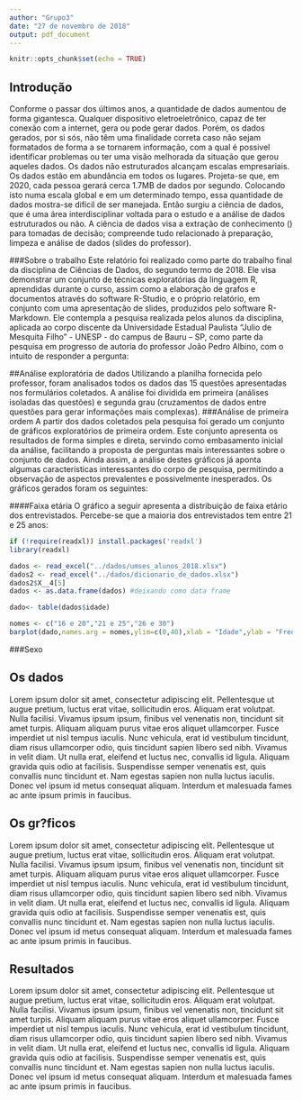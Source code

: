 ```yaml
---
author: "Grupo3"
date: "27 de novembro de 2018"
output: pdf_document
---
```


```r
knitr::opts_chunk$set(echo = TRUE)
```

\newpage
\pagestyle{empty}
\begin{center}
{\large Universidade Estadual Paulista "Júlio de Mesquita Filho"}\\[8cm]
{\large Trabalho final de Ciência de dados - Grupo 3}\\[5cm]
\end{center}

\begin{center}
{\large Leonardo Oliveira}\\
{\large Kawe Antônio dos Santos Marcelino}\\
{\large Pedro Henrique Nunes Barros}\\
{\large Rafael Nunes Caseiro}\\
{\large Vitor de Souza Cruzeiro}\\[5cm]
\end{center}

\begin{center}
{\large Bauru}\\[0.1cm]
{\large 2018}\\
\end{center}

\newpage

## Introdução 

  Conforme o passar dos últimos anos, a quantidade de dados aumentou de forma gigantesca. Qualquer dispositivo eletroeletrônico, capaz de ter conexão com a internet, gera ou pode gerar dados. Porém, os dados gerados, por si sós, não têm uma finalidade correta caso não sejam formatados de forma a se tornarem informação, com a qual é possivel identificar problemas ou ter uma visão melhorada da situação que gerou aqueles dados. 
  Os dados não estruturados alcançam escalas empresariais. Os dados estão em abundância em todos os lugares. Projeta-se que, em 2020, cada pessoa gerará cerca 1.7MB de dados por segundo. Colocando isto numa escala global e em um determinado tempo, essa quantidade de dados mostra-se difícil de ser manejada.
  Então surgiu a ciência de dados, que é uma área interdisciplinar voltada para o estudo e a análise  de dados estruturados ou não. A ciência de dados visa a extração de conhecimento (\textit{insights}) para tomadas de decisão; compreende tudo relacionado à preparação, limpeza e análise de dados (slides do professor). 

###Sobre o trabalho
  Este relatório foi realizado como parte do trabalho final da disciplina de Ciências de Dados, do segundo termo de 2018.
Ele visa demonstrar um conjunto de técnicas exploratórias da linguagem R, aprendidas durante o curso, assim como a elaboração de grafos e documentos através do software R-Studio, e o próprio relatório, em conjunto com uma apresentação de slides, produzidos pelo software R-Markdown.
  Ele contempla a pesquisa realizada pelos alunos da disciplina, aplicada ao corpo discente da Universidade Estadual Paulista “Julio de Mesquita Filho” - UNESP - do campus de Bauru – SP, como parte da pesquisa em progresso de autoria do professor João Pedro Albino, com o intuito de responder a pergunta: 
\center{\textit{“Quais são as influências das mídias sociais sobre discentes da instituição de nível superior UNESP-Bauru-SP?”}}
  
##Análise exploratória de dados
  Utilizando a planilha \textit{tidy} fornecida pelo professor, foram analisados todos os dados das 15 questões apresentadas nos formulários coletados. A análise foi dividida em primeira (análises isoladas das questões) e segunda grau (cruzamentos de dados entre questões para gerar informações mais complexas).
###Análise de primeira ordem
A partir dos dados coletados pela pesquisa foi gerado um conjunto de gráficos exploratórios de primeira ordem. Este conjunto apresenta os resultados de forma simples e direta, servindo como embasamento inicial da análise, facilitando a proposta de perguntas mais interessantes sobre o conjunto de dados.
Ainda assim, a análise destes gráficos já aponta algumas características interessantes do corpo de pesquisa, permitindo a observação de aspectos prevalentes e possivelmente inesperados. Os gráficos gerados foram os seguintes:

####Faixa etária
O gráfico a seguir apresenta a distribuição de faixa etário dos entrevistados. Percebe-se que a maioria dos entrevistados tem entre 21 e 25 anos:

```r
if (!require(readxl)) install.packages('readxl')
library(readxl)

dados <- read_excel("../dados/umses_alunos_2018.xlsx") 
dados2 <- read_excel("../dados/dicionario_de_dados.xlsx")
dados2$X__4[5]
dados <- as.data.frame(dados) #deixando como data frame

dado<- table(dados$idade)

nomes <- c("16 e 20","21 e 25","26 e 30")
barplot(dado,names.arg = nomes,ylim=c(0,40),xlab = "Idade",ylab = "Frequência",col = rainbow(3),main = "Faixa etária dos questionados")
```


###Sexo

## Os dados 

Lorem ipsum dolor sit amet, consectetur adipiscing elit. Pellentesque ut augue pretium, luctus erat vitae, sollicitudin eros. Aliquam erat volutpat. Nulla facilisi. Vivamus ipsum ipsum, finibus vel venenatis non, tincidunt sit amet turpis. Aliquam aliquam purus vitae eros aliquet ullamcorper. Fusce imperdiet ut nisl tempus iaculis. Nunc vehicula, erat id vestibulum tincidunt, diam risus ullamcorper odio, quis tincidunt sapien libero sed nibh. Vivamus in velit diam. Ut nulla erat, eleifend et luctus nec, convallis id ligula. Aliquam gravida quis odio at facilisis. Suspendisse semper venenatis est, quis convallis nunc tincidunt et. Nam egestas sapien non nulla luctus iaculis. Donec vel ipsum id metus consequat aliquam. Interdum et malesuada fames ac ante ipsum primis in faucibus.

## Os gr?ficos 

Lorem ipsum dolor sit amet, consectetur adipiscing elit. Pellentesque ut augue pretium, luctus erat vitae, sollicitudin eros. Aliquam erat volutpat. Nulla facilisi. Vivamus ipsum ipsum, finibus vel venenatis non, tincidunt sit amet turpis. Aliquam aliquam purus vitae eros aliquet ullamcorper. Fusce imperdiet ut nisl tempus iaculis. Nunc vehicula, erat id vestibulum tincidunt, diam risus ullamcorper odio, quis tincidunt sapien libero sed nibh. Vivamus in velit diam. Ut nulla erat, eleifend et luctus nec, convallis id ligula. Aliquam gravida quis odio at facilisis. Suspendisse semper venenatis est, quis convallis nunc tincidunt et. Nam egestas sapien non nulla luctus iaculis. Donec vel ipsum id metus consequat aliquam. Interdum et malesuada fames ac ante ipsum primis in faucibus.  

## Resultados

Lorem ipsum dolor sit amet, consectetur adipiscing elit. Pellentesque ut augue pretium, luctus erat vitae, sollicitudin eros. Aliquam erat volutpat. Nulla facilisi. Vivamus ipsum ipsum, finibus vel venenatis non, tincidunt sit amet turpis. Aliquam aliquam purus vitae eros aliquet ullamcorper. Fusce imperdiet ut nisl tempus iaculis. Nunc vehicula, erat id vestibulum tincidunt, diam risus ullamcorper odio, quis tincidunt sapien libero sed nibh. Vivamus in velit diam. Ut nulla erat, eleifend et luctus nec, convallis id ligula. Aliquam gravida quis odio at facilisis. Suspendisse semper venenatis est, quis convallis nunc tincidunt et. Nam egestas sapien non nulla luctus iaculis. Donec vel ipsum id metus consequat aliquam. Interdum et malesuada fames ac ante ipsum primis in faucibus.